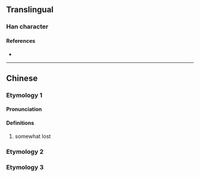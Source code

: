 {{character info}}
==Translingual==

===Han character===
{{Han char|rn=75|rad=木|as=04|sn=8|four=41931|canj=DMMI|ids=⿰木云}}

====References====
* {{Han ref|kx=0517.011|dkj=14565|hdz=21164.040|uh=679F|ud=26527|bh=CCE0|bd=52448}}

----

==Chinese==
{{zh-forms}}
===Etymology 1===
====Pronunciation====
{{zh-pron
|m=yùn
|c=taan4
|mc=
|oc=
|ma=
|cat=a
}}

====Definitions====
{{zh-hanzi}}

# somewhat lost
===Etymology 2===
{{zh-see|橒}}
===Etymology 3===
{{zh-see|檀|ss}}